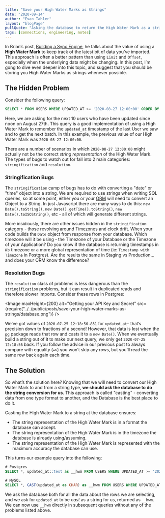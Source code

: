 ```yaml
---
title: "Save your High Water Marks as Strings"
date: "2020-09-14"
author: "Evan Tahler"
layout: "blogPage"
pullQuote: "Asking the database to return the High Water Mark as a string prevents a number of bugs."
tags: [connections, engineering, notes]
---
```



In Brian’s post, [Building a Sync Engine](/blog/building-a-sync-engine), he talks about the value of using a **High Water Mark** to keep track of the latest bit of data you’ve imported. This approach is often a better pattern than using `Limit` and `Offset`, especially when the underlying data might be changing. In this post, I’m gong to dive even deeper into this topic, and suggest that you should be storing you High Water Marks as strings whenever possible.

## The Hidden Problem

Consider the following query:

```sql
SELECT * FROM USERS WHERE UPDATED_AT >= '2020-08-27 12:00:00' ORDER BY updated_at ASC LIMIT 10
```

Here, we are asking for the next 10 users who have been updated since noon on August 27th. This query is a good implementation of using a High Water Mark to remember the `updated_at` timestamp of the last User we saw and to get the next batch. In this example, the previous value of our High Water Mark was `2020-08-27 12:00:00`.

There are a number of scenarios in which `2020-08-27 12:00:00` might actually not be the correct _string representation_ of the High Water Mark. The types of bugs to watch out for fall into 2 main categories: `stringification` and `resolution`.

### Stringification Bugs

The `stringification` camp of bugs has to do with converting a "date" or "time" object into a string. We are required to use strings when writing SQL queries, so at some point, either you or your [ORM](https://en.wikipedia.org/wiki/Object-relational_mapping) will need to convert an Object to a String. In just Javascript there are many ways to do this: `new Date().toString()`, `new Date().getTime().toString()`, `new Date().toISOString()`, etc - all of which will generate different strings.

More insidiously, there are other issues hidden in the `stringification` category - those revolving around Timezones and clock drift. When your code builds the `Date` object from response from your database. Which timezone will it be using - the Timezone of your Database or the Timezone of your Application? Do you know if the database is returning timestamps in _its_ timezone or a more global representation of time (ie: `Timestamp with Timezone` in Postgres). Are the results the same in Staging vs Production... and does your ORM know the difference?

### Resolution Bugs

The `resolution` class of problems is less dangerous than the `stringification` problems, but it can result in duplicated reads and therefore slower imports. Consider these rows in Postgres:

<Image
  maxHeight={200}
  alt="Getting your API Key and Secret"
  src={require("../../public/posts/save-your-high-water-marks-as-strings/database.png")}
/>

We’ve got values of `2020-07-25 12:18:56.831` for `updated_at`– that’s precision down to fractions of a second! However, that data is lost when the [ `pg`](https://node-postgres.com/) package reads that row and casts it to a `new Date()`. When we eventually build a string out of it to make our next query, we only get `2020-07-25 12:18:56` back. If you follow the advice in our previous post to always compare with equality (`=>`) you won’t skip any rows, but you’ll read the same row back again each time.

## The Solution

So what’s the solution here? Knowing that we will need to convert our High Water Mark to and from a string type, **we should ask the database to do the string conversion for us**. This approach is called "casting" - converting data from one type format to another, and the Database is the best place to do it.

Casting the High Water Mark to a string at the database ensures:

- The string representation of the High Water Mark is in a format the database can accept.
- The string representation of the High Water Mark is in the timezone the database is already using/assuming.
- The string representation of the High Water Mark is represented with the maximum accuracy the database can use.

This turns our example query into the following:

```sql
# Postgres
SELECT *, updated_at::text as __hwm FROM USERS WHERE UPDATED_AT >= '2020-08-27 12:00:00' ORDER BY updated_at ASC LIMIT 10

# MySQL
SELECT *, CAST(updated_at as CHAR) as __hwm FROM USERS WHERE UPDATED_AT >= '2020-08-27 12:00:00' ORDER BY updated_at ASC LIMIT 10
```

We ask the database both for all the data about the rows we are selecting, and we ask for `updated_at` to be _cast_ as a string for us, returned as `__hwm`. We can now use `__hwm` directly in subsequent queries without any of the problems listed above.
